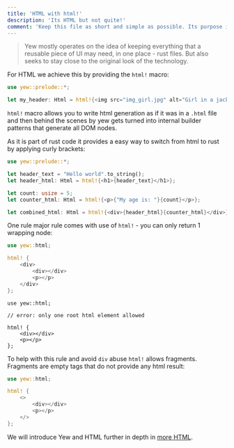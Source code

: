 ```yaml
---
title: 'HTML with html!'
description: 'Its HTML but not quite!'
comment: 'Keep this file as short and simple as possible. Its purpose is to ease in the reader into components in Yew instead of providing proper API docs'
---
```



> Yew mostly operates on the idea of keeping everything that a reusable piece of
> UI may need, in one place - rust files. But also seeks to stay close to the
> original look of the technology.

For HTML we achieve this by providing the `html!` macro:

```rust
use yew::prelude::*;

let my_header: Html = html!{<img src="img_girl.jpg" alt="Girl in a jacket" width="500" height="600" />};
```

`html!` macro allows you to write html generation as if it was in a `.html` file and then behind the scenes by yew gets turned into internal builder patterns that generate all DOM nodes.

As it is part of rust code it provides a easy way to switch from html to rust by applying curly brackets:

```rust
use yew::prelude::*;

let header_text = "Hello world".to_string();
let header_html: Html = html!{<h1>{header_text}</h1>};

let count: usize = 5;
let counter_html: Html = html!{<p>{"My age is: "}{count}</p>};

let combined_html: Html = html!{<div>{header_html}{counter_html}</div>};
```

One rule major rule comes with use of `html!` - you can only return 1 wrapping node:

<Tabs>
<TabItem value="Valid" label="Valid">

```rust
use yew::html;

html! {
    <div>
        <div></div>
        <p></p>
    </div>
};

```

</TabItem>

<TabItem value="Invalid" label="Invalid">

```rust, compile_fail
use yew::html;

// error: only one root html element allowed

html! {
    <div></div>
    <p></p>
};

```

</TabItem>
</Tabs>

To help with this rule and avoid `div` abuse `html!` allows fragments. Fragments are empty tags that do not provide any html result:

```rust
use yew::html;

html! {
    <>
        <div></div>
        <p></p>
    </>
};

```

We will introduce Yew and HTML further in depth in [more HTML](../html).
